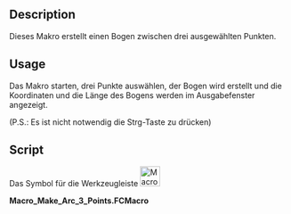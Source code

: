 <languages/>

{{Macro/de
|Name=Bogen aus drei Punkten
|Icon=Macro_Make_Arc_3_Points.png
|Description=Erstellt einen Bogen aus drei ausgewählten Punkten.
|Author=Mario52
|Version=02.00
|Date=2019-07-29
|FCVersion=Alle
|Download=[https://wiki.freecad.org/images/9/92/Macro_Make_Arc_3_Points.png Werkzeugleisten-Symbol]
}}

<div lang="en" dir="ltr" class="mw-content-ltr">
==Description==
</div>

<div class="mw-translate-fuzzy">
Dieses Makro erstellt einen Bogen zwischen drei ausgewählten Punkten.
</div>

<div lang="en" dir="ltr" class="mw-content-ltr">
==Usage==
</div>

<div class="mw-translate-fuzzy">
Das Makro starten, drei Punkte auswählen, der Bogen wird erstellt und die Koordinaten und die Länge des Bogens werden im Ausgabefenster angezeigt.
</div>

(P.S.: Es ist nicht notwendig die Strg-Taste zu drücken)

<div lang="en" dir="ltr" class="mw-content-ltr">
==Script==
</div>

<div class="mw-translate-fuzzy">
Das Symbol für die Werkzeugleiste [[File:Macro Make Arc 3 Points.png|36px]]
</div>

'''Macro_Make_Arc_3_Points.FCMacro''' 

{{MacroCode|code=
# -*- coding: utf-8 -*-
from FreeCAD import Base

__title__   = "Macro_Make_Arc_3_points"
__author__  = "Mario52"
__url__     = "https://freecad.org/index-fr.html"
__version__ = "00.02"
__date__    = "29/07/2019"

global selected; selected = []
App = FreeCAD

class SelObserver:
    print( "Create Arc to 3 points ...")
    def addSelection(self,doc,obj,sub,pnt):  # Selection 
        global selected
        selected.append(pnt)
        if len(selected) == 1:
            print( "Point 1 : ",FreeCAD.Vector(selected[0]))
        elif len(selected) == 2:
            print( "Point 2 : ",FreeCAD.Vector(selected[1]))
        elif len(selected) == 3:
            print( "Point 3 : ",FreeCAD.Vector(selected[2]))
            try:
                C1 = Part.Arc(FreeCAD.Vector(selected[0]),FreeCAD.Vector(selected[1]),FreeCAD.Vector(selected[2]))
                S1 = Part.Shape([C1])
                W = Part.Wire(S1.Edges)
                Part.show(W)
                App.ActiveDocument.ActiveObject.Label   = "Arc_3_Points"
                print( "Length  : ",W.Length)
            except Exception:
                print( "Three points are collinear or bad selection")
            del selected[:]
            FreeCADGui.Selection.removeObserver(s)
            print( "End Make_Arc_3_Points")
            print( "_____________________")

s=SelObserver()
FreeCADGui.Selection.addObserver(s)
}}